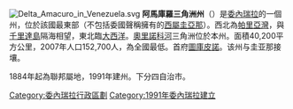 {{NoteTA
|1=zh-cn:特立尼达;zh-hk:千里達;zh-tw:千里達;
|2=zh-cn:多巴哥;zh-hk:多巴哥;zh-tw:托巴哥;
|3=zh-cn:特立尼达和多巴哥;zh-hk:千里達及多巴哥;zh-tw:千里達及托巴哥;
}}[[File:Delta_Amacuro_in_Venezuela.svg|right]]
'''阿馬庫羅三角洲州'''（{{lang-es|Estado Delta Amacuro}}）是[[委內瑞拉|委內瑞拉]]的一個州，位於該國最東部（不包括委國聲稱擁有的[[西屬圭亞那|西屬圭亞那]]）。西北為[[帕里亞灣|帕里亞灣]]，與[[千里達島|千里達島]]隔海相望，東北臨[[大西洋|大西洋]]。[[奧里諾科河|奧里諾科河]]三角洲位於本州。面積40,200平方公里，2007年人口152,700人，為全國最低。首府[[圖庫皮諾|圖庫皮諾]]。该州与圭亚那接壤。

1884年起為聯邦屬地，1991年建州。下分四自治市。
{{DEFAULTSORT:Delta Amacuro}}
{{委內瑞拉行政區劃}}
[[Category:委內瑞拉行政區劃|Category:委內瑞拉行政區劃]]
[[Category:1991年委內瑞拉建立|Category:1991年委內瑞拉建立]]